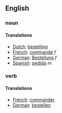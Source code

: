 ==English==

===noun===

====Translations====
*[[Dutch]]: [[bestelling]]
*[[French]]: [[commande]] ''f''
*[[German]]: [[Bestellung]] ''f''
*[[Spanish]]: [[pedido]] ''m''

===verb===

====Translations====

*[[French]]: [[commander]]
*[[German]]: [[bestellen]]